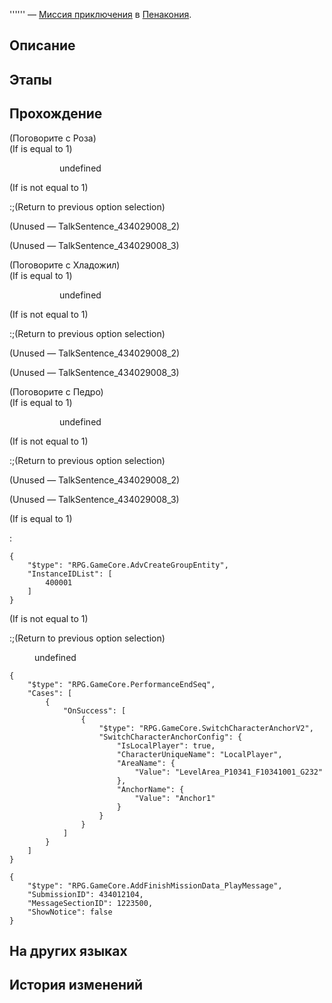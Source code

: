 {{Дополнить|Диалоги.}}
{{Миссия Инфобокс
|id              = 4340121
|Название        = 
|Изображение     = Миссия Освоения .png
|Тип             = Миссия приключения
|События         = 
|Глава           = 
|Условия         = Завершена [[Миссия приключения]] ''[[Сердца в облаках]]''
|Персонажи       = Педро; Первопроходец; Роза; Хладожил
|СтартЛокация    = [[Пенакония]] — [[«(Лучезарный шпат/Корма Освоения/Таталов/Парящая стрелка часов)»]]
|Локации         = «(Лучезарный шпат/Корма Освоения/Таталов/Парящая стрелка часов)»
|Предыдущая      = Сердца в облаках
|Следующая       = 
|Награды         = Symbol of Fortune*1; Astral Express Miniature (Limited Edition)*1; Журнал приключений*2; Golden Limited - Aideen Token*1; Кредиты*5 000
}}
'''''' — [[Миссия приключения]] в [[Пенакония]].

==Описание==
{{Описание|<!--официальное описание из Перекрёстка судеб-->}}

==Этапы==


==Прохождение==
{{Дополнить}}

<!--Unknown TalkSentence: 434029124-->
<!--Unknown TalkSentence: 434029125-->

;(Поговорите с Роза)
;(If {{F|MissionCV-2030501-undefined}} is equal to 1)
:<!--Unknown TalkSentence: 434029001-->
:<!--Unknown TalkSentence: 434029002-->
::{{Диалог|Стрелка}} undefined
:<!--Unknown TalkSentence: 434029008-->
;(If {{F|MissionCV-2030501-undefined}} is not equal to 1)
:;(Return to previous option selection)
;(Unused &mdash; TalkSentence_434029008_2)
<!--Unknown TalkSentence: 434029009-->

;(Unused &mdash; TalkSentence_434029008_3)
<!--Unknown TalkSentence: 434029010-->

;(Поговорите с Хладожил)
;(If {{F|MissionCV-2030501-undefined}} is equal to 1)
:<!--Unknown TalkSentence: 434029001-->
:<!--Unknown TalkSentence: 434029002-->
::{{Диалог|Стрелка}} undefined
:<!--Unknown TalkSentence: 434029008-->
;(If {{F|MissionCV-2030501-undefined}} is not equal to 1)
:;(Return to previous option selection)
;(Unused &mdash; TalkSentence_434029008_2)
<!--Unknown TalkSentence: 434029009-->

;(Unused &mdash; TalkSentence_434029008_3)
<!--Unknown TalkSentence: 434029010-->

;(Поговорите с Педро)
;(If {{F|MissionCV-2030501-undefined}} is equal to 1)
:<!--Unknown TalkSentence: 434029001-->
:<!--Unknown TalkSentence: 434029002-->
::{{Диалог|Стрелка}} undefined
:<!--Unknown TalkSentence: 434029008-->
;(If {{F|MissionCV-2030501-undefined}} is not equal to 1)
:;(Return to previous option selection)
;(Unused &mdash; TalkSentence_434029008_2)
<!--Unknown TalkSentence: 434029009-->

;(Unused &mdash; TalkSentence_434029008_3)
<!--Unknown TalkSentence: 434029010-->
;(If {{F|MissionCV-2030501-undefined}} is equal to 1)
:<pre>{
	"$type": "RPG.GameCore.AdvCreateGroupEntity",
	"InstanceIDList": [
		400001
	]
}</pre>
;(If {{F|MissionCV-2030501-undefined}} is not equal to 1)
:;(Return to previous option selection)
<!--Unknown TalkSentence: 434029101-->
<!--Unknown TalkSentence: 434029102-->
<!--Unknown TalkSentence: 434029103-->
:{{Диалог|Стрелка}} undefined
<!--Unknown TalkSentence: 434029105-->
<!--Unknown TalkSentence: 434029106-->
<!--Unknown TalkSentence: 434029107-->
<!--Unknown TalkSentence: 434029108-->
<!--Unknown TalkSentence: 434029109-->
<pre>{
	"$type": "RPG.GameCore.PerformanceEndSeq",
	"Cases": [
		{
			"OnSuccess": [
				{
					"$type": "RPG.GameCore.SwitchCharacterAnchorV2",
					"SwitchCharacterAnchorConfig": {
						"IsLocalPlayer": true,
						"CharacterUniqueName": "LocalPlayer",
						"AreaName": {
							"Value": "LevelArea_P10341_F10341001_G232"
						},
						"AnchorName": {
							"Value": "Anchor1"
						}
					}
				}
			]
		}
	]
}</pre>
<pre>{
	"$type": "RPG.GameCore.AddFinishMissionData_PlayMessage",
	"SubmissionID": 434012104,
	"MessageSectionID": 1223500,
	"ShowNotice": false
}</pre>
{{Диалог Конец}}

==На других языках==
{{На других языках
|en   = 
|zhs  = 
|zht  = 
|ja   = 
|ko   = 
|es   = 
|fr   = 
|ru   = 
|th   = 
|vi   = 
|de   = 
|id   = 
|pt   = 
}}

==История изменений==
{{История изменений|2.7}}
